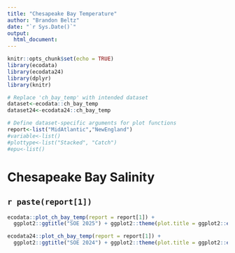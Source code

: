 ```yaml
---
title: "Chesapeake Bay Temperature"
author: "Brandon Beltz"
date: "`r Sys.Date()`"
output:
  html_document:
---
```


```r
knitr::opts_chunk$set(echo = TRUE)
library(ecodata)
library(ecodata24)
library(dplyr)
library(knitr)

# Replace 'ch_bay_temp' with intended dataset
dataset<-ecodata::ch_bay_temp
dataset24<-ecodata24::ch_bay_temp

# Define dataset-specific arguments for plot functions
report<-list("MidAtlantic","NewEngland")
#variable<-list()
#plottype<-list("Stacked", "Catch")
#epu<-list()
```

# Chesapeake Bay Salinity {.tabset}

## `r paste(report[1])`
```r
ecodata::plot_ch_bay_temp(report = report[1]) + 
  ggplot2::ggtitle("SOE 2025") + ggplot2::theme(plot.title = ggplot2::element_text(size = 20))

ecodata24::plot_ch_bay_temp(report = report[1]) + 
  ggplot2::ggtitle("SOE 2024") + ggplot2::theme(plot.title = ggplot2::element_text(size = 20))
```
